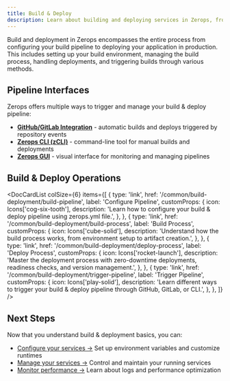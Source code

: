 ```yaml
---
title: Build & Deploy
description: Learn about building and deploying services in Zerops, from configuration to deployment.
---
```



Build and deployment in Zerops encompasses the entire process from configuring your build pipeline to deploying your application in production. This includes setting up your build environment, managing the build process, handling deployments, and triggering builds through various methods.

## Pipeline Interfaces

Zerops offers multiple ways to trigger and manage your build & deploy pipeline:

* **[GitHub/GitLab Integration](https://app.zerops.io)** - automatic builds and deploys triggered by repository events
* **[Zerops CLI (zCLI)](/references/cli)** - command-line tool for manual builds and deployments
* **[Zerops GUI](https://app.zerops.io)** - visual interface for monitoring and managing pipelines

## Build & Deploy Operations
<DocCardList
  colSize={6}
  items={[
    {
      type: 'link',
      href: '/common/build-deployment/build-pipeline',
      label: 'Configure Pipeline',
      customProps: {
        icon: Icons['cog-six-tooth'],
        description:
          'Learn how to configure your build & deploy pipeline using zerops.yml file.',
      },
    },
    {
      type: 'link',
      href: '/common/build-deployment/build-process',
      label: 'Build Process',
      customProps: {
        icon: Icons['cube-solid'],
        description:
          'Understand how the build process works, from environment setup to artifact creation.',
      },
    },
    {
      type: 'link',
      href: '/common/build-deployment/deploy-process',
      label: 'Deploy Process',
      customProps: {
        icon: Icons['rocket-launch'],
        description:
          'Master the deployment process with zero-downtime deployments, readiness checks, and version management.',
      },
    },
    {
      type: 'link',
      href: '/common/build-deployment/trigger-pipeline',
      label: 'Trigger Pipeline',
      customProps: {
        icon: Icons['play-solid'],
        description:
          'Learn different ways to trigger your build & deploy pipeline through GitHub, GitLab, or CLI.',
      },
    },
  ]}
/>

## Next Steps

Now that you understand build & deployment basics, you can:

* [Configure your services →](/common/configuration) Set up environment variables and customize runtimes
* [Manage your services →](/common/management) Control and maintain your running services
* [Monitor performance →](/common/maintenance) Learn about logs and performance optimization